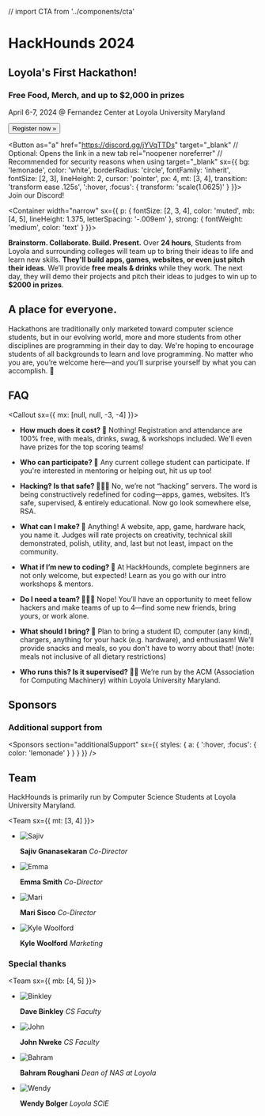 // import CTA from '../components/cta'

<Banner>

# HackHounds 2024

## Loyola's First Hackathon!

### Free Food, Merch, and up to $2,000 in prizes

April 6-7, 2024 @ Fernandez Center at Loyola University Maryland

<div style={{ marginRight: '16px' }}>

<Link href="/register">
  <Button
    as="a"
    sx={{
      bg: 'lemonade',
      color: 'white',
      borderRadius: 'circle',
      fontFamily: 'inherit',
      fontSize: [2, 3],
      lineHeight: 2,
      cursor: 'pointer',
      px: 4,
      mt: [3, 4],
      transition: 'transform ease .125s',
      ':hover, :focus': {
        transform: 'scale(1.0625)'
      }
    }}>
    Register now »
  </Button>
</Link>
</div>

<Button
  as="a"
  href="https://discord.gg/jYVqTTDs"
  target="_blank" // Optional: Opens the link in a new tab
  rel="noopener noreferrer" // Recommended for security reasons when using target="_blank"
  sx={{
    bg: 'lemonade',
    color: 'white',
    borderRadius: 'circle',
    fontFamily: 'inherit',
    fontSize: [2, 3],
    lineHeight: 2,
    cursor: 'pointer',
    px: 4,
    mt: [3, 4],
    transition: 'transform ease .125s',
    ':hover, :focus': {
      transform: 'scale(1.0625)'
    }
  }}>
  Join our Discord!
</Button>



</Banner>

<Container
width="narrow"
sx={{
    p: {
      fontSize: [2, 3, 4],
      color: 'muted',
      mb: [4, 5],
      lineHeight: 1.375,
      letterSpacing: '-.009em'
    },
    strong: {
      fontWeight: 'medium',
      color: 'text'
    }
  }}>

**Brainstorm. Collaborate. Build. Present.** Over **24 hours**, Students from Loyola and surrounding colleges will team up to bring their
ideas to life and learn new skills. **They'll build apps, games, websites, or even just pitch their ideas**.
We’ll provide **free meals & drinks** while they work. The next day, they will demo their
projects and pitch their ideas to judges to win up to **$2000 in prizes**.

</Container>

<Gallery>

<Photo showAlt alt="Work in teams of up to 4 students" src="./static/ctf.png" />
<Photo showAlt alt="Fully immerse into a project for 24 hours" src="./static/codefor24.png" />

<Box variant="card">

## A place for everyone.

Hackathons are traditionally only marketed toward computer science students, 
but in our evolving world, more and more students from other disciplines are programming in their day to day. 
We're hoping to encourage students of all backgrounds to learn and love programming.
No matter who you are, you’re welcome here—and you’ll surprise yourself by what you can accomplish. 💛

</Box>

<Photo showAlt alt="Work together to find solutions" src="./static/sajivhelp.png" />

</Gallery>

<Container>

## FAQ

<Callout sx={{ mx: [null, null, -3, -4] }}>
<FAQ>

- **How much does it cost? 💸**
  Nothing! Registration and attendance are 100% free, with meals, drinks, swag, & workshops included. We'll even have prizes for the top scoring teams!

- **Who can participate? 🔭**
  Any current college student can participate. If you're interested in mentoring or helping out, hit us up too!

- **Hacking‽ Is that safe? 👨🏿‍💻**
  No, we’re not “hacking” servers. The word is being constructively redefined for coding—apps, games, websites. It’s safe, supervised, & entirely educational. Now go look somewhere else, RSA.

- **What can I make? 🤖**
  Anything! A website, app, game, hardware hack, you name it. Judges will rate projects on creativity, technical skill demonstrated, polish, utility, and, last but not least, impact on the community.

- **What if I’m new to coding? 👾**
  At HackHounds, complete beginners are not only welcome, but expected! Learn as you go with our intro workshops & mentors.

- **Do I need a team? 👨‍👧‍👧**
  Nope! You’ll have an opportunity to meet fellow hackers and make teams of up to 4—find some new friends, bring yours, or work alone.

- **What should I bring? 🧳**
  Plan to bring a student ID, computer (any kind), chargers, anything for your hack (e.g. hardware), and enthusiasm! We'll provide snacks and meals, so you don't have to worry about that! 
(note: meals not inclusive of all dietary restrictions)

- **Who runs this? Is it supervised? 👨‍🏫**
  We’re run by the ACM (Association for Computing Machinery) within Loyola University Maryland.

</FAQ>
</Callout>

## Sponsors

<Sponsors />

### Additional support from

<Sponsors
section="additionalSupport"
sx={{
    styles: {
      a: {
        ':hover, :focus': {
          color: 'lemonade'
        }
      }
    }
  }} />

## Team

HackHounds is primarily run by Computer Science Students at Loyola University Maryland.

<Team sx={{ mt: [3, 4] }}>

- ![Sajiv](static/profiles/sajiv.jpg)

  **Sajiv Gnanasekaran** _Co-Director_

- ![Emma](static/profiles/emmasmith.jpg)

  **Emma Smith** _Co-Director_

- ![Mari](https://angelhacks.org/static/profiles/damian.jpg)

  **Mari Sisco** _Co-Director_
  
- ![Kyle Woolford](https://angelhacks.org/static/profiles/damian.jpg)

  **Kyle Woolford** _Marketing_

</Team>

### Special thanks

<Team sx={{ mb: [4, 5] }}>

- ![Binkley](./static/profiles/binkley.jpg)

  **Dave Binkley** _CS Faculty_

- ![John](./static/profiles/nweke-john.jpg)

  **John Nweke** _CS Faculty_

- ![Bahram](https://www.loyola.edu/_media/academics/physics/images/faculty-staff/bahram.jpg)

  **Bahram Roughani** _Dean of NAS at Loyola_

- ![Wendy](https://www.loyola.edu/_media/news/images/2022/0817-wendy-bolger.jpg)

  **Wendy Bolger** _Loyola SCIE_

</Team>

</Container>
